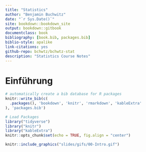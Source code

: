 ```yaml
--- 
title: "Statistics"
author: "Benjamin Buchwitz"
date: "`r Sys.Date()`"
site: bookdown::bookdown_site
output: bookdown::gitbook
documentclass: book
bibliography: [book.bib, packages.bib]
biblio-style: apalike
link-citations: yes
github-repo: bchwtz/bchwtz-stat
description: "Statistics Course Notes"
---
```


# Einführung {-}

```r
# automatically create a bib database for R packages
knitr::write_bib(c(
  .packages(), 'bookdown', 'knitr', 'rmarkdown', 'kableExtra'
), 'packages.bib')
```

```r
# Load Packages
library("tidyverse")
library("knitr")
library("kableExtra")
knitr::opts_chunk$set(echo = TRUE, fig.align = "center")
```


```r
knitr::include_graphics("slides/gifs/00-Intro.gif")
```

